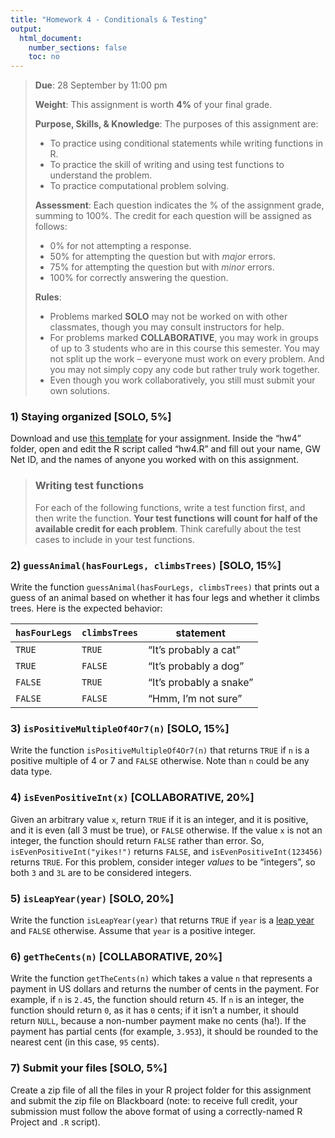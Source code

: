 ```yaml
---
title: "Homework 4 - Conditionals & Testing"
output:
  html_document:
    number_sections: false
    toc: no
---
```


> **Due**: 28 September by 11:00 pm
>
> **Weight**: This assignment is worth **4%** of your final grade.
>
> **Purpose, Skills, & Knowledge**: The purposes of this assignment are:
>
> - To practice using conditional statements while writing functions in R.
> - To practice the skill of writing and using test functions to understand the problem.
> - To practice computational problem solving.
>
> **Assessment**: Each question indicates the % of the assignment grade, summing to 100%. The credit for each question will be assigned as follows:
>
> - 0% for not attempting a response.
> - 50% for attempting the question but with _major_ errors.
> - 75% for attempting the question but with _minor_ errors.
> - 100% for correctly answering the question.
>
> **Rules**:
>
> - Problems marked **SOLO** may not be worked on with other classmates, though you may consult instructors for help.
> - For problems marked **COLLABORATIVE**, you may work in groups of up to 3 students who are in this course this semester. You may not split up the work -- everyone must work on every problem. And you may not simply copy any code but rather truly work together.
> - Even though you work collaboratively, you still must submit your own solutions.

### 1) Staying organized [SOLO, 5%]

Download and use [this template](hw_templates/hw4.zip) for your assignment. Inside the "hw4" folder, open and edit the R script called "hw4.R" and fill out your name, GW Net ID, and the names of anyone you worked with on this assignment.

> ### **Writing test functions**
> For each of the following functions, write a test function first, and then write the function. **Your test functions will count for half of the available credit for each problem**. Think carefully about the test cases to include in your test functions.

### 2) `guessAnimal(hasFourLegs, climbsTrees)` [SOLO, 15%]

Write the function `guessAnimal(hasFourLegs, climbsTrees)` that prints out a guess of an animal based on whether it has four legs and whether it climbs trees. Here is the expected behavior:

<div style="width:500px">
`hasFourLegs` | `climbsTrees` | statement
--------------|---------------|-------------
`TRUE`  | `TRUE`  | "It's probably a cat"
`TRUE`  | `FALSE` | "It's probably a dog"
`FALSE` | `TRUE`  | "It's probably a snake"
`FALSE` | `FALSE` | "Hmm, I'm not sure"
</div>

### 3) `isPositiveMultipleOf4Or7(n)` [SOLO, 15%]

Write the function `isPositiveMultipleOf4Or7(n)` that returns `TRUE` if `n` is a positive multiple of 4 or 7 and `FALSE` otherwise. Note than `n` could be any data type.

### 4) `isEvenPositiveInt(x)` [COLLABORATIVE, 20%]

Given an arbitrary value `x`, return `TRUE` if it is an integer, and it is positive, and it is even (all 3 must be true), or `FALSE` otherwise. If the value `x` is not an integer, the function should return `FALSE` rather than error. So, `isEvenPositiveInt("yikes!")` returns `FALSE`, and `isEvenPositiveInt(123456)` returns `TRUE`. For this problem, consider integer _values_ to be "integers", so both `3` and `3L` are to be considered integers.

### 5) `isLeapYear(year)` [SOLO, 20%]

Write the function `isLeapYear(year)` that returns `TRUE` if `year` is a [leap year](https://www.mathsisfun.com/leap-years.html) and `FALSE` otherwise. Assume that `year` is a positive integer.

### 6) `getTheCents(n)` [COLLABORATIVE, 20%]

Write the function `getTheCents(n)` which takes a value `n` that represents a payment in US dollars and returns the number of cents in the payment. For example, if `n` is `2.45`, the function should return `45`. If `n` is an integer, the function should return `0`, as it has `0` cents; if it isn't a number, it should return `NULL`, because a non-number payment make no cents (ha!). If the payment has partial cents (for example, `3.953`), it should be rounded to the nearest cent (in this case, `95` cents).

### 7) Submit your files [SOLO, 5%]

Create a zip file of all the files in your R project folder for this assignment and submit the zip file on Blackboard (note: to receive full credit, your submission must follow the above format of using a correctly-named R Project and `.R` script).
